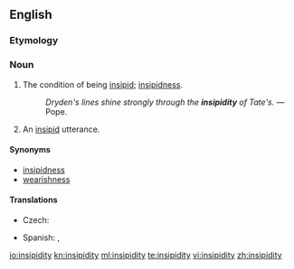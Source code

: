 ==English==

===Etymology===
{{suffix|insipid|ity|lang=en}}

===Noun===
{{en-noun|~|insipidities}}

# {{context|uncountable|lang=en}} The condition of being [[insipid]]; [[insipidness]].
#: ''Dryden's lines shine strongly through the '''insipidity''' of Tate's.'' &mdash; Pope.
# {{context|countable|lang=en}} An [[insipid]] utterance.

====Synonyms====
* [[insipidness]]
* [[wearishness]]

====Translations====
{{trans-top|condition of being insipid}}
* Czech: {{t|cs|mdlost|f}}
{{trans-mid}}
* Spanish: {{t+|es|insipidez|f}},  {{t|es|desazón|f}}
{{trans-bottom}}

[[io:insipidity]]
[[kn:insipidity]]
[[ml:insipidity]]
[[te:insipidity]]
[[vi:insipidity]]
[[zh:insipidity]]